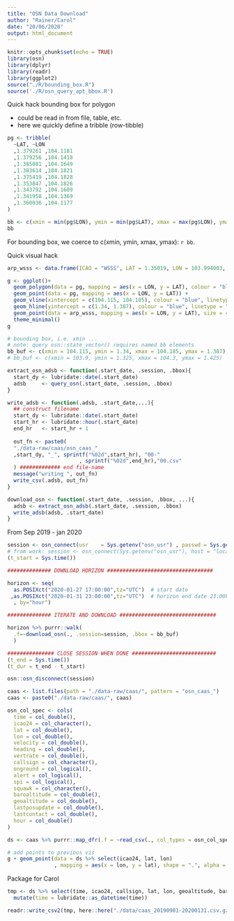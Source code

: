 ---
title: "OSN Data Download"
author: "Rainer/Carol"
date: "20/06/2020"
output: html_document
---

```{r setup, include=FALSE}
knitr::opts_chunk$set(echo = TRUE)
library(osn)
library(dplyr)
library(readr)
library(ggplot2)
source("./R/bounding_box.R")
source('./R/osn_query_apt_bbox.R')
```

Quick hack bounding box for polygon

* could be read in from file, table, etc. 
* here we quickly define a tribble (row-tibble)

```{r}
pg <- tribble(
  ~LAT, ~LON
  ,1.379261 ,104.1181
  ,1.379256 ,104.1418
  ,1.385081 ,104.1649
  ,1.383614 ,104.1821
  ,1.375419 ,104.1828
  ,1.353847 ,104.1826
  ,1.343792 ,104.1609
  ,1.341958 ,104.1369
  ,1.360036 ,104.1177
)

bb <- c(xmin = min(pg$LON), ymin = min(pg$LAT), xmax = max(pg$LON), ymax = max(pg$LAT))
bb
```

For bounding box, we coerce to c(xmin, ymin, xmax, ymax): `r bb`.

Quick visual hack

```{r}
arp_wsss <- data.frame(ICAO = "WSSS", LAT = 1.35019, LON = 103.994003, ELEV = 22)

g <- ggplot()+
  geom_polygon(data = pg, mapping = aes(x = LON, y = LAT), colour = "black", fill = NA) +
  geom_point(data = pg, mapping = aes(x = LON, y = LAT)) +
  geom_vline(xintercept = c(104.115, 104.185), colour = "blue", linetype = "dashed") +
  geom_hline(yintercept = c(1.34, 1.387), colour = "blue", linetype = "dashed") +
  geom_point(data = arp_wsss, mapping = aes(x = LON, y = LAT), size = 4, colour = "Cornflowerblue") +
  theme_minimal()
g
```

```{r}
# bounding box, i.e. xmin ...
# note: query osn::state_vector() requires named bb elements
bb_buf <- c(xmin = 104.115, ymin = 1.34, xmax = 104.185, ymax = 1.387)
# bb_buf <- c(xmin = 103.9, ymin = 1.325, xmax = 104.3, ymax = 1.425)

extract_osn_adsb <- function(.start_date, .session, .bbox){
  start_dy <- lubridate::date(.start_date)
  adsb     <- query_osn(.start_date, .session, .bbox)
}

write_adsb <- function(.adsb, .start_date,...){
  ## construct filename
  start_dy <- lubridate::date(.start_date)
  start_hr <- lubridate::hour(.start_date)
  end_hr   <- start_hr + 1
  
  out_fn <- paste0(
  "./data-raw/caas/osn_caas_"
  ,start_dy, "_", sprintf("%02d",start_hr), "00-"
                       , sprintf("%02d",end_hr),"00.csv"
  ) ############# end file-name
  message("writing ", out_fn)
  write_csv(.adsb, out_fn)
}

download_osn <- function(.start_date, .session, .bbox, ...){
  adsb <- extract_osn_adsb(.start_date, .session, .bbox)
  write_adsb(adsb, .start_date)
}
```

From Sep 2019 - jan 2020

```{r}
session <- osn_connect(usr    = Sys.getenv("osn_usr") , passwd = Sys.getenv("osn_pw"))
# from work: session <- osn_connect(Sys.getenv("osn_usr"), host = "localhost", port = 6666)
(t_start = Sys.time())

############## DOWNLOAD HORIZON ##################################

horizon <- seq(
  as.POSIXct("2020-01-27 17:00:00",tz="UTC")  # start date
 ,as.POSIXct("2020-01-31 23:00:00",tz="UTC")  # horizon end date 23:00hrs
  , by="hour")

############## ITERATE AND DOWNLOAD ###############################

horizon %>% purrr::walk(
  .f=~download_osn(., .session=session, .bbox = bb_buf)
  )

############### CLOSE SESSION WHEN DONE ###########################
(t_end = Sys.time())
(t_dur = t_end - t_start)

osn::osn_disconnect(session)
```

```{r}
caas <- list.files(path = "./data-raw/caas/", pattern = "osn_caas_")
caas <- paste0("./data-raw/caas/", caas)

osn_col_spec <- cols(
  time = col_double(),
  icao24 = col_character(),
  lat = col_double(),
  lon = col_double(),
  velocity = col_double(),
  heading = col_double(),
  vertrate = col_double(),
  callsign = col_character(),
  onground = col_logical(),
  alert = col_logical(),
  spi = col_logical(),
  squawk = col_character(),
  baroaltitude = col_double(),
  geoaltitude = col_double(),
  lastposupdate = col_double(),
  lastcontact = col_double(),
  hour = col_double()
)

ds <- caas %>% purrr::map_dfr(.f = ~read_csv(., col_types = osn_col_spec))
```

```{r}
# add points to previous vis
g + geom_point(data = ds %>% select(icao24, lat, lon)
               , mapping = aes(x = lon, y = lat), shape = ".", alpha = 0.05)
```

Package for Carol

```{r}
tmp <- ds %>% select(time, icao24, callsign, lat, lon, geoaltitude, baroaltitude) %>% 
  mutate(time = lubridate::as_datetime(time))

readr::write_csv2(tmp, here::here("./data/caas_20190901-20200131.csv.gz"))
```







